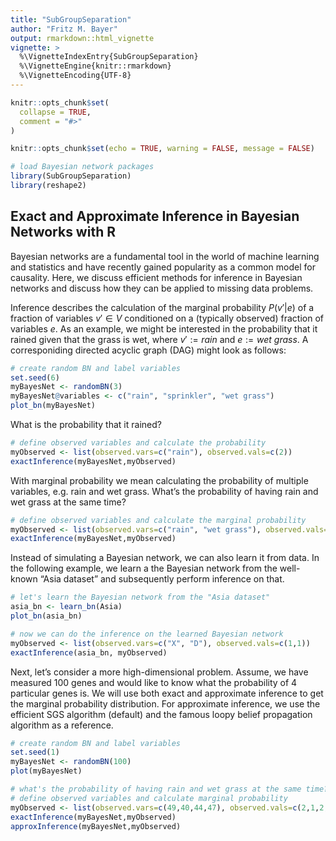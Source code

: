 ```yaml
---
title: "SubGroupSeparation"
author: "Fritz M. Bayer"
output: rmarkdown::html_vignette
vignette: >
  %\VignetteIndexEntry{SubGroupSeparation}
  %\VignetteEngine{knitr::rmarkdown}
  %\VignetteEncoding{UTF-8}
---
```



```r
knitr::opts_chunk$set(
  collapse = TRUE,
  comment = "#>"
)
```

```r
knitr::opts_chunk$set(echo = TRUE, warning = FALSE, message = FALSE)

# load Bayesian network packages
library(SubGroupSeparation)
library(reshape2)
```

## Exact and Approximate Inference in Bayesian Networks with R

Bayesian networks are a fundamental tool in the world of machine learning and statistics and have recently gained popularity as a common model for causality. Here, we discuss efficient methods for inference in Bayesian networks and discuss how they can be applied to missing data problems. 

Inference describes the calculation of the marginal probability $P(v'|e)$ of a fraction of variables $v' \in V$ conditioned on a (typically observed) fraction of variables $e$. As an example, we might be interested in the probability that it rained given that the grass is wet, where $v':=rain$ and $e:=wet\ grass$. A corresponiding directed acyclic graph (DAG)  might look as follows:

```r
# create random BN and label variables 
set.seed(6)
myBayesNet <- randomBN(3)
myBayesNet@variables <- c("rain", "sprinkler", "wet grass")
plot_bn(myBayesNet)
```

What is the probability that it rained?

```r
# define observed variables and calculate the probability
myObserved <- list(observed.vars=c("rain"), observed.vals=c(2))
exactInference(myBayesNet,myObserved)
```

With marginal probability we mean calculating the probability of multiple variables, e.g. rain and wet grass. What's the probability of having rain and wet grass at the same time?

```r
# define observed variables and calculate the marginal probability
myObserved <- list(observed.vars=c("rain", "wet grass"), observed.vals=c(2,2))
exactInference(myBayesNet,myObserved)
```

Instead of simulating a Bayesian network, we can also learn it from data. In the following example, we learn a the Bayesian network from the well-known "Asia dataset" and subsequently perform inference on that. 

```r
# let's learn the Bayesian network from the "Asia dataset"
asia_bn <- learn_bn(Asia)
plot_bn(asia_bn)

# now we can do the inference on the learned Bayesian network
myObserved <- list(observed.vars=c("X", "D"), observed.vals=c(1,1))
exactInference(asia_bn, myObserved)
```

Next, let's consider a more high-dimensional problem. Assume, we have measured 100 genes and would like to know what the probability of 4 particular genes is. We will use both exact and approximate inference to get the marginal probability distribution. For approximate inference, we use the efficient SGS algorithm (default) and the famous loopy belief propagation algorithm as a reference. 

```r
# create random BN and label variables 
set.seed(1)
myBayesNet <- randomBN(100)
plot(myBayesNet)

# what's the probability of having rain and wet grass at the same time?
# define observed variables and calculate marginal probability
myObserved <- list(observed.vars=c(49,40,44,47), observed.vals=c(2,1,2,1))
exactInference(myBayesNet,myObserved)
approxInference(myBayesNet,myObserved)
```
